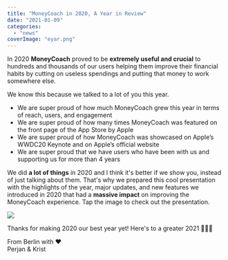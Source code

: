 ```yaml
---
title: "MoneyCoach in 2020, A Year in Review"
date: "2021-01-09"
categories: 
  - "news"
coverImage: "eyar.png"
---
```


In 2020 **MoneyCoach** proved to be **extremely useful and crucial** to hundreds and thousands of our users helping them improve their financial habits by cutting on useless spendings and putting that money to work somewhere else.  
  
We know this because we talked to a lot of you this year.

- We are super proud of how much MoneyCoach grew this year in terms of reach, users, and engagement
- We are super proud of how many times MoneyCoach was featured on the front page of the App Store by Apple
- We are super proud of how MoneyCoach was showcased on Apple’s WWDC20 Keynote and on Apple’s official website
- We are super proud that we have users who have been with us and supporting us for more than 4 years

We did **a lot of things** in 2020 and I think it's better if we show you, instead of just talking about them. That's why we prepared this cool presentation with the highlights of the year, major updates, and new features we introduced in 2020 that had a **massive impact** on improving the MoneyCoach experience. Tap the image to check out the presentation.

[![](/images/Screenshot-2021-01-09-at-16.47.13-1024x572.png)](https://app.pitch.com/app/presentation/abb25542-b80e-4b16-b253-70ec29faf82b/8e3e0f09-c129-4413-9c82-3a8642c4ffde)

Thanks for making 2020 our best year yet! Here's to a greater 2021 🍻🥳🎉

From Berlin with ❤️  
Perjan & Krist